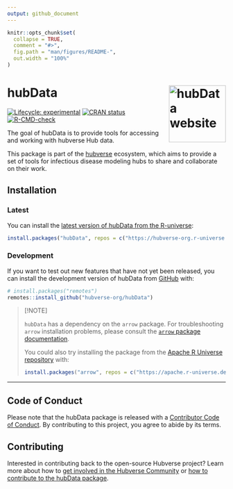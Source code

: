 ```yaml
---
output: github_document
---
```


<!-- README.md is generated from README.Rmd. Please edit that file -->

```r
knitr::opts_chunk$set(
  collapse = TRUE,
  comment = "#>",
  fig.path = "man/figures/README-",
  out.width = "100%"
)
```

# hubData <a href="https://hubverse-org.github.io/hubData/"><img src="man/figures/logo.png" align="right" height="131" alt="hubData website" /></a>

<!-- badges: start -->

[![Lifecycle: experimental](https://img.shields.io/badge/lifecycle-experimental-orange.svg)](https://lifecycle.r-lib.org/articles/stages.html#experimental)
[![CRAN status](https://www.r-pkg.org/badges/version/hubData)](https://CRAN.R-project.org/package=hubData)
[![R-CMD-check](https://github.com/hubverse-org/hubData/actions/workflows/R-CMD-check.yaml/badge.svg)](https://github.com/hubverse-org/hubData/actions/workflows/R-CMD-check.yaml)

<!-- badges: end -->

The goal of hubData is to provide tools for accessing and working with hubverse Hub data.

This package is part of the [hubverse](https://hubverse.io/en/latest/) ecosystem, which aims to provide a set of tools for infectious disease modeling hubs to share and collaborate on their work.

## Installation

### Latest

You can install the [latest version of hubData from the R-universe](https://hubverse-org.r-universe.dev/hubAdmin):

```r
install.packages("hubData", repos = c("https://hubverse-org.r-universe.dev", "https://cloud.r-project.org"))
```

### Development

If you want to test out new features that have not yet been released, you can install the development version of hubData from [GitHub](https://github.com/) with:

```r
# install.packages("remotes")
remotes::install_github("hubverse-org/hubData")
```

> [!NOTE]
> 
> `hubData` has a dependency on the `arrow` package. For troubleshooting `arrow` installation problems, please consult the [`arrow` package documentation](https://arrow.apache.org/docs/r/#installation).
> 
> You could also try installing the package from the [Apache R Universe repository](https://apache.r-universe.dev) with:
> 
> ```r
> install.packages("arrow", repos = c("https://apache.r-universe.dev", "https://cran.r-project.org"))
> ```

***

## Code of Conduct

Please note that the hubData package is released with a [Contributor Code of Conduct](.github/CODE_OF_CONDUCT.md). By contributing to this project, you agree to abide by its terms.

## Contributing

Interested in contributing back to the open-source Hubverse project?
Learn more about how to [get involved in the Hubverse Community](https://hubverse.io/en/latest/overview/contribute.html) or [how to contribute to the hubData package](.github/CONTRIBUTING.md).


